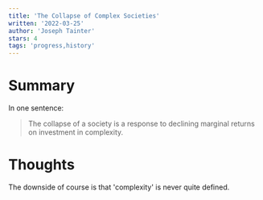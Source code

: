 ```yaml
---
title: 'The Collapse of Complex Societies'
written: '2022-03-25'
author: 'Joseph Tainter'
stars: 4
tags: 'progress,history'
---
```


# Summary

In one sentence:

> The collapse of a society is a response to declining marginal returns on investment in complexity.

# Thoughts

The downside of course is that 'complexity' is never quite defined.
